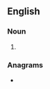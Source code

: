 ==English==

===Noun===
{{head|en|noun form}}

# {{plural of|cathepsin|lang=en}}

===Anagrams===
* {{anagrams|en|a=acehinpsst|patchiness|thin spaces}}